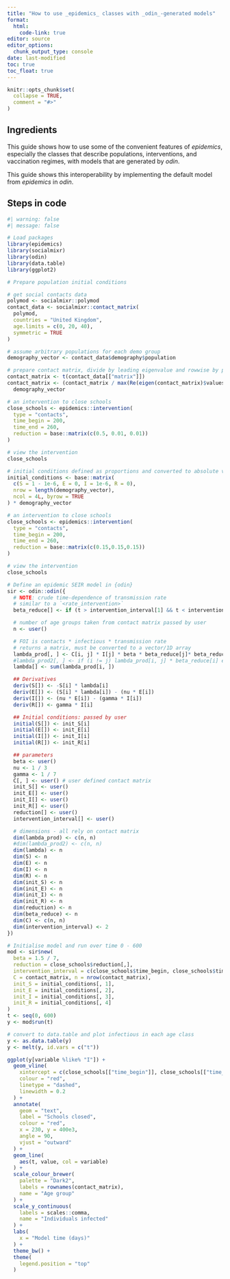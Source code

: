 ```yaml
---
title: "How to use _epidemics_ classes with _odin_-generated models"
format: 
  html:
    code-link: true
editor: source
editor_options: 
  chunk_output_type: console
date: last-modified
toc: true
toc_float: true
---
```


```r
knitr::opts_chunk$set(
  collapse = TRUE,
  comment = "#>"
)
```

## Ingredients

This guide shows how to use some of the convenient features of _epidemics_, especially the classes that describe populations, interventions, and vaccination regimes, with models that are generated by _odin_.

This guide shows this interoperability by implementing the default model from _epidemics_ in _odin_.

## Steps in code

```r
#| warning: false
#| message: false

# Load packages
library(epidemics)
library(socialmixr)
library(odin)
library(data.table)
library(ggplot2)

# Prepare population initial conditions

# get social contacts data
polymod <- socialmixr::polymod
contact_data <- socialmixr::contact_matrix(
  polymod,
  countries = "United Kingdom",
  age.limits = c(0, 20, 40),
  symmetric = TRUE
)

# assume arbitrary populations for each demo group
demography_vector <- contact_data$demography$population

# prepare contact matrix, divide by leading eigenvalue and rowwise by popsize
contact_matrix <- t(contact_data[["matrix"]])
contact_matrix <- (contact_matrix / max(Re(eigen(contact_matrix)$values))) /
  demography_vector

# an intervention to close schools
close_schools <- epidemics::intervention(
  type = "contacts",
  time_begin = 200,
  time_end = 260,
  reduction = base::matrix(c(0.5, 0.01, 0.01))
)

# view the intervention
close_schools

# initial conditions defined as proportions and converted to absolute values
initial_conditions <- base::matrix(
  c(S = 1 - 1e-6, E = 0, I = 1e-6, R = 0),
  nrow = length(demography_vector),
  ncol = 4L, byrow = TRUE
) * demography_vector

# an intervention to close schools
close_schools <- epidemics::intervention(
  type = "contacts",
  time_begin = 200,
  time_end = 260,
  reduction = base::matrix(c(0.15,0.15,0.15))
)

# view the intervention
close_schools

# Define an epidemic SEIR model in {odin}
sir <- odin::odin({
  # NOTE: crude time-dependence of transmission rate
  # similar to a `<rate_intervention>`
  beta_reduce[] <- if (t > intervention_interval[1] && t < intervention_interval[2]) (1.0 - reduction[i]) else 1

  # number of age groups taken from contact matrix passed by user
  n <- user()

  # FOI is contacts * infectious * transmission rate
  # returns a matrix, must be converted to a vector/1D array
  lambda_prod[, ] <- C[i, j] * I[j] * beta * beta_reduce[j]* beta_reduce[i]
  #lambda_prod2[, ] <- if (i != j) lambda_prod[i, j] * beta_reduce[i] else lambda_prod[i, j] # if want to keep diagonal the same
  lambda[] <- sum(lambda_prod[i, ])

  ## Derivatives
  deriv(S[]) <- -S[i] * lambda[i]
  deriv(E[]) <- (S[i] * lambda[i]) - (nu * E[i])
  deriv(I[]) <- (nu * E[i]) - (gamma * I[i])
  deriv(R[]) <- gamma * I[i]

  ## Initial conditions: passed by user
  initial(S[]) <- init_S[i]
  initial(E[]) <- init_E[i]
  initial(I[]) <- init_I[i]
  initial(R[]) <- init_R[i]

  ## parameters
  beta <- user()
  nu <- 1 / 3
  gamma <- 1 / 7
  C[, ] <- user() # user defined contact matrix
  init_S[] <- user()
  init_E[] <- user()
  init_I[] <- user()
  init_R[] <- user()
  reduction[] <- user()
  intervention_interval[] <- user()

  # dimensions - all rely on contact matrix
  dim(lambda_prod) <- c(n, n)
  #dim(lambda_prod2) <- c(n, n)
  dim(lambda) <- n
  dim(S) <- n
  dim(E) <- n
  dim(I) <- n
  dim(R) <- n
  dim(init_S) <- n
  dim(init_E) <- n
  dim(init_I) <- n
  dim(init_R) <- n
  dim(reduction) <- n
  dim(beta_reduce) <- n
  dim(C) <- c(n, n)
  dim(intervention_interval) <- 2
})

# Initialise model and run over time 0 - 600
mod <- sir$new(
  beta = 1.5 / 7,
  reduction = close_schools$reduction[,],
  intervention_interval = c(close_schools$time_begin, close_schools$time_end),
  C = contact_matrix, n = nrow(contact_matrix),
  init_S = initial_conditions[, 1],
  init_E = initial_conditions[, 2],
  init_I = initial_conditions[, 3],
  init_R = initial_conditions[, 4]
)
t <- seq(0, 600)
y <- mod$run(t)

# convert to data.table and plot infectious in each age class
y <- as.data.table(y)
y <- melt(y, id.vars = c("t"))

ggplot(y[variable %like% "I"]) +
  geom_vline(
    xintercept = c(close_schools[["time_begin"]], close_schools[["time_end"]]),
    colour = "red",
    linetype = "dashed",
    linewidth = 0.2
  ) +
  annotate(
    geom = "text",
    label = "Schools closed",
    colour = "red",
    x = 230, y = 400e3,
    angle = 90,
    vjust = "outward"
  ) +
  geom_line(
    aes(t, value, col = variable) 
  ) +
  scale_colour_brewer(
    palette = "Dark2",
    labels = rownames(contact_matrix),
    name = "Age group"
  ) +
  scale_y_continuous(
    labels = scales::comma,
    name = "Individuals infected"
  ) +
  labs(
    x = "Model time (days)"
  ) +
  theme_bw() +
  theme(
    legend.position = "top"
  )
```
